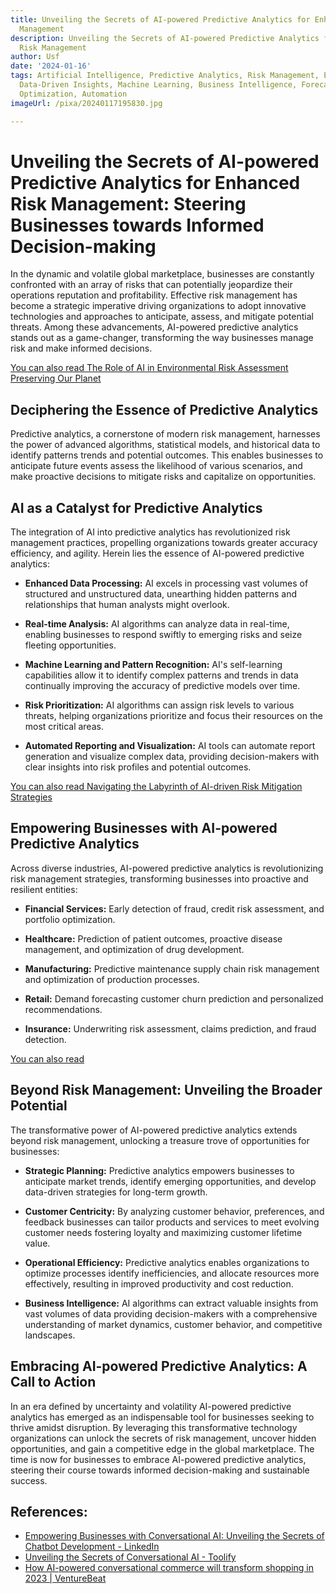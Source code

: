 ```yaml
---
title: Unveiling the Secrets of AI-powered Predictive Analytics for Enhanced Risk
  Management
description: Unveiling the Secrets of AI-powered Predictive Analytics for Enhanced
  Risk Management
author: Usf
date: '2024-01-16'
tags: Artificial Intelligence, Predictive Analytics, Risk Management, Enhanced Decision-Making,
  Data-Driven Insights, Machine Learning, Business Intelligence, Forecasts, Risk Mitigation,
  Optimization, Automation
imageUrl: /pixa/20240117195830.jpg

---
```

#  Unveiling the Secrets of AI-powered Predictive Analytics for Enhanced Risk Management: Steering Businesses towards Informed Decision-making

In the dynamic and volatile global marketplace,  businesses  are constantly confronted with an  array of risks  that can potentially jeopardize their operations reputation and profitability. Effective risk management has  become a strategic  imperative driving organizations to adopt innovative technologies and approaches to anticipate, assess, and mitigate potential threats.  Among these advancements, AI-powered predictive analytics stands out as a game-changer, transforming the way businesses manage risk  and make informed decisions.

[You can also read The  Role of AI in Environmental Risk Assessment Preserving Our Planet](The%20Role%20of%20AI%20in%20Environmental%20Risk%20Assessment%20Preserving%20Our%20Planet)


## Deciphering the Essence of Predictive Analytics

Predictive analytics, a cornerstone  of modern risk management, harnesses the power of advanced algorithms, statistical models, and historical  data to identify patterns  trends and potential outcomes. This enables  businesses to  anticipate future events assess  the  likelihood of various scenarios, and make proactive decisions to mitigate risks and capitalize on opportunities.

## AI as a Catalyst for Predictive Analytics

The integration of AI into predictive analytics has revolutionized risk management practices, propelling organizations towards greater accuracy efficiency, and  agility. Herein lies the essence of AI-powered  predictive analytics:

- **Enhanced Data Processing:** AI excels in processing vast volumes of structured and unstructured data, unearthing hidden patterns and relationships that human  analysts might  overlook.

- **Real-time  Analysis:** AI algorithms can analyze data in real-time, enabling businesses to respond swiftly to emerging risks and seize fleeting opportunities.

- **Machine Learning and Pattern Recognition:** AI's self-learning capabilities allow it to identify complex patterns  and trends in data continually improving the accuracy of predictive models over time.

- **Risk Prioritization:** AI algorithms can assign risk levels to various threats, helping organizations  prioritize and  focus their  resources  on the most critical areas.

- **Automated Reporting and Visualization:** AI tools can automate report generation and visualize complex data,  providing  decision-makers  with clear insights into risk profiles and potential outcomes.

[You can also read Navigating the Labyrinth  of AI-driven  Risk Mitigation Strategies](Navigating%20the%20Labyrinth%20of%20AI-driven%20Risk%20Mitigation%20Strategies)


## Empowering Businesses with AI-powered Predictive  Analytics

Across diverse  industries, AI-powered predictive analytics  is revolutionizing  risk management strategies, transforming businesses into proactive and resilient entities:

- **Financial Services:** Early detection of fraud, credit risk assessment, and portfolio optimization.

-  **Healthcare:** Prediction of patient outcomes, proactive disease management, and optimization  of drug development.

- **Manufacturing:** Predictive maintenance supply chain risk management and optimization of production processes.

- **Retail:** Demand forecasting customer churn prediction and personalized recommendations.

- **Insurance:** Underwriting risk assessment, claims prediction, and fraud detection.

[You can also read ]()


## Beyond Risk Management: Unveiling the Broader Potential

The transformative power  of AI-powered predictive analytics extends  beyond risk management, unlocking a treasure trove of opportunities for businesses:

-  **Strategic Planning:** Predictive  analytics empowers businesses to anticipate market trends, identify emerging opportunities, and  develop  data-driven strategies for long-term growth.

- **Customer Centricity:** By analyzing customer behavior, preferences, and feedback businesses can tailor products and services to meet evolving customer needs fostering loyalty and  maximizing customer lifetime value.

- **Operational Efficiency:** Predictive analytics enables  organizations to optimize processes identify inefficiencies, and allocate resources more effectively, resulting  in improved productivity and  cost reduction.

- **Business Intelligence:** AI algorithms can extract valuable insights from vast volumes of data providing decision-makers with a comprehensive understanding of  market dynamics, customer behavior,  and competitive landscapes.

## Embracing AI-powered Predictive Analytics: A Call to Action

In  an era defined by uncertainty and volatility AI-powered predictive analytics has emerged as an indispensable tool for businesses seeking to thrive amidst disruption. By leveraging this transformative technology organizations can unlock the secrets of  risk management, uncover hidden opportunities, and gain a competitive  edge in the  global  marketplace. The time is  now for businesses to embrace AI-powered predictive analytics,  steering their course towards informed decision-making and  sustainable  success.

## References:
- [Empowering Businesses with Conversational AI: Unveiling the Secrets of Chatbot Development - LinkedIn](https://www.linkedin.com/pulse/empowering-businesses-conversational-ai-unveiling-secrets-hrwwf?trk=article-ssr-frontend-pulse_more-articles_related-content-card)
- [Unveiling the Secrets of Conversational AI - Toolify](https://www.toolify.ai/ai-news/unveiling-the-secrets-of-conversational-ai-85571)
- [How AI-powered conversational commerce will transform shopping in 2023 | VentureBeat](https://venturebeat.com/ai/how-ai-powered-conversational-commerce-transform-shopping-2023/)
